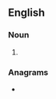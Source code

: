 ==English==

===Noun===
{{head|en|noun form}}

# {{plural of|diamonte|lang=en}}

===Anagrams===
* {{anagrams|en|a=adeimnost|Maidstone|dominates|nosematid|somniated|stamenoid|staminode}}